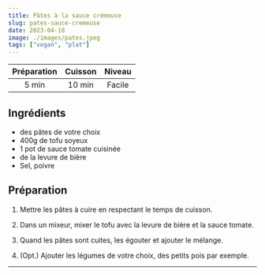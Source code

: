 ```yaml
---
title: Pâtes à la sauce crémeuse
slug: pates-sauce-cremeuse
date: 2023-04-18
image: ./images/pates.jpeg
tags: ["vegan", "plat"]
---
```


| Préparation | Cuisson | Niveau |
| :-: | :-: | :-: |
| 5 min | 10 min | Facile |

## Ingrédients

- <ListItem>des pâtes de votre choix</ListItem>
- <ListItem>400g de tofu soyeux</ListItem>
- <ListItem>1 pot de sauce tomate cuisinée</ListItem>
- <ListItem>de la levure de bière</ListItem>
- <ListItem>Sel, poivre</ListItem>

## Préparation

1. Mettre les pâtes à cuire en respectant le temps de cuisson.

2. Dans un mixeur, mixer le tofu avec la levure de bière et la sauce tomate.

3. Quand les pâtes sont cuites, les égouter et ajouter le mélange.

4. (Opt.) Ajouter les légumes de votre choix, des petits pois par exemple.

---
